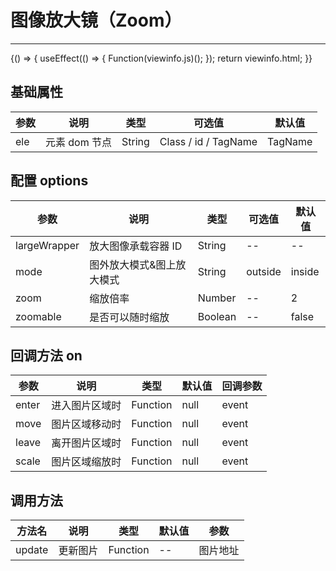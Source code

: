 
# 图像放大镜（Zoom）

---

<Meta title="复用组件/图像放大镜(Zoom)" />

<Canvas>
    <Story
        name="图像放大镜(Zoom)"
        height="150px"
        parameters={{
            docs: { source: { code: `${viewinfo.html}${viewinfo.js}` } },
        }}
    >
        {() => {
            useEffect(() => {
                Function(viewinfo.js)();
            });
            return viewinfo.html;
        }}
    </Story>
</Canvas>

## 基础属性

| 参数 | 说明          | 类型   | 可选值               | 默认值  |
| ---- | ------------- | ------ | -------------------- | ------- |
| ele  | 元素 dom 节点 | String | Class / id / TagName | TagName |

## 配置 options

| 参数         | 说明                      | 类型    | 可选值  | 默认值 |
| ------------ | ------------------------- | ------- | ------- | ------ |
| largeWrapper | 放大图像承载容器 ID       | String  | --      | --     |
| mode         | 图外放大模式&图上放大模式 | String  | outside | inside | outside |
| zoom         | 缩放倍率                  | Number  | --      | 2      |
| zoomable     | 是否可以随时缩放          | Boolean | --      | false  |

## 回调方法 on

| 参数  | 说明           | 类型     | 默认值 | 回调参数 |
| ----- | -------------- | -------- | ------ | -------- |
| enter | 进入图片区域时 | Function | null   | event    |
| move  | 图片区域移动时 | Function | null   | event    |
| leave | 离开图片区域时 | Function | null   | event    |
| scale | 图片区域缩放时 | Function | null   | event    |

## 调用方法

| 方法名 | 说明     | 类型     | 默认值 | 参数     |
| ------ | -------- | -------- | ------ | -------- |
| update | 更新图片 | Function | --     | 图片地址 |
